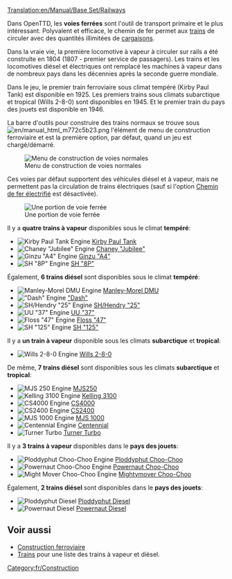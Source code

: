 [[Translation:en/Manual/Base Set/Railways]]
{{fr/Type de chemin de fer}}

Dans OpenTTD, les '''voies ferrées''' sont l'outil de transport primaire et le plus intéressant. Polyvalent et efficace, le chemin de fer permet aux [[fr/Manual/Trains|trains]] de circuler avec des quantités illimitées de [[fr/Manual/Cargaison|cargaisons]].

Dans la vraie vie, la première locomotive à vapeur à circuler sur rails a été construite en 1804 (1807 - premier service de passagers). Les trains et les locomotives diésel et électriques ont remplacé les machines à vapeur dans de nombreux pays dans les décennies après la seconde guerre mondiale.

Dans le jeu, le premier train ferroviaire sous climat tempéré (Kirby Paul Tank) est disponible en 1925. Les premiers trains sous climats subarctique et tropical (Wills 2-8-0) sont disponibles en 1945. Et le premier train du pays des jouets est disponible en 1946.

La barre d'outils pour construire des trains normaux se trouve sous [[File:en/manual html m772c5b23.png]] l'élément de menu de construction ferroviaire et est la première option, par défaut, quand un jeu est chargé/démarré.

[[File:fr/Openttd-rail1.png|none|Menu de construction de voies normales]]

Ces voies par défaut supportent des véhicules diésel et à vapeur, mais ne permettent pas la circulation de trains électriques (sauf si l'option [[fr/Manual/Base Set/Chemin de fer électrifié|Chemin de fer électrifié]] est désactivée).

[[File:en/Railway.png|none|frame|Une portion de voie ferrée]]

Il y a '''quatre trains à vapeur''' disponibles sous le climat '''tempéré''':
*[[File:en/Kirbypaultank.png|Kirby Paul Tank Engine]] [[fr/Manual/Base Set/Trains/Kirby Paul Tank|Kirby Paul Tank]]
*[[File:en/Chaneyjubilee.png|Chaney "Jubilee" Engine]] [[fr/Manual/Base Set/Trains/Chaney "Jubilee"|Chaney "Jubilee"]]
*[[File:en/Ginzua4.png|Ginzu "A4" Engine]] [[fr/Manual/Base Set/Trains/Ginzu "A4"|Ginzu "A4"]]
*[[File:en/Sh8p.png|SH "8P" Engine]] [[fr/Manual/Base Set/Trains/SH "8P"|SH "8P"]]
Également, '''6 trains diésel''' sont disponibles sous le climat '''tempéré''':
*[[File:en/Manleymoreldmu.png|Manley-Morel DMU Engine]] [[fr/Manual/Base Set/Trains/Manley-Morel DMU|Manley-Morel DMU]]
*[[File:en/Dash.png|"Dash" Engine]] [[fr/Manual/Base Set/Trains/Dash|"Dash"]]
*[[File:en/Shhendry25.png|SH/Hendry "25" Engine]] [[fr/Manual/Base Set/Trains/SH/Hendry "25"|SH/Hendry "25"]]
*[[File:en/Uu37.png|UU "37" Engine]] [[fr/Manual/Base Set/Trains/UU "37"|UU "37"]]
*[[File:en/Floss47.png|Floss "47" Engine]] [[fr/Manual/Base Set/Trains/Floss "47"|Floss "47"]]
*[[File:en/Sh125.png|SH "125" Engine]] [[fr/Manual/Base Set/Trains/SH "125"|SH "125"]]

Il y a '''un train à vapeur''' disponible sous les climats '''subarctique''' et '''tropical''':
*[[File:en/Wills280.png|Wills 2-8-0 Engine]] [[fr/Manual/Base Set/Trains/Wills 2-8-0|Wills 2-8-0]]
De même, '''7 trains diésel''' sont disponibles sous les climats '''subarctique''' et '''tropical''':
*[[File:en/Mjs250.png|MJS 250 Engine]] [[fr/Manual/Base Set/Trains/MJS250|MJS250]]
*[[File:en/Kelling3100.png|Kelling 3100 Engine]] [[fr/Manual/Base Set/Trains/Kelling 3100|Kelling 3100]]
*[[File:en/Cs4000.png|CS4000 Engine]] [[fr/Manual/Base Set/Trains/CS4000|CS4000]]
*[[File:en/Cs2400.png|CS2400 Engine]] [[fr/Manual/Base Set/Trains/CS2400|CS2400]]
*[[File:en/Mjs1000.png|MJS 1000 Engine]] [[fr/Manual/Base Set/Trains/MJS 1000|MJS 1000]]
*[[File:en/Centennial.png|Centennial Engine]] [[fr/Manual/Base Set/Trains/Centennial|Centennial]]
*[[File:en/Turnerturbo.png|Turner Turbo]] [[fr/Manual/Base Set/Trains/Turner Turbo|Turner Turbo]]


Il y a '''3 trains à vapeur''' disponibles dans le '''pays des jouets''':
*[[File:en/Ploddyphutchoochoo.png|Ploddyphut Choo-Choo Engine]] [[fr/Manual/Base Set/Trains/Ploddyphut Choo-Choo|Ploddyphut Choo-Choo]]
*[[File:en/Powernautchoochoo.png|Powernaut Choo-Choo Engine]] [[fr/Manual/Base Set/Trains/Powernaut Choo-Choo|Powernaut Choo-Choo]]
*[[File:en/Mightymoverchoochoo.png|Might Mover Choo-Choo Engine]] [[fr/Manual/Base Set/Trains/Mightymover Choo-Choo|Mightymover Choo-Choo]]
Également, '''2 trains diésel''' sont disponibles dans le '''pays des jouets''':
*[[File:en/Ploddyphutdiesel.png|Ploddyphut Diesel]] [[fr/Manual/Base Set/Trains/Ploddyphut Diesel|Ploddyphut Diesel]]
*[[File:en/Powernautdiesel.png|Powernaut Diesel]] [[fr/Manual/Base Set/Trains/Powernaut Diesel|Powernaut Diesel]]

==Voir aussi==
*[[fr/Manual/Construction Ferroviaire|Construction ferroviaire]]
*[[fr/Manual/Trains|Trains]] pour une liste des trains à vapeur et diésel.

[[Category:fr/Construction]]